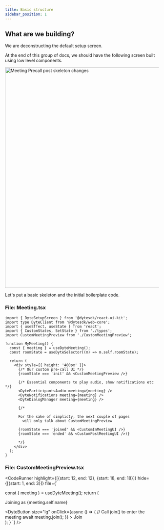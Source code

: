 ```yaml
---
title: Basic structure
sidebar_position: 1
---
```



## What are we building?

We are deconstructing the default setup screen.

At the end of this group of docs, we should have the following screen built using low level components.

<img
  src="/static/guides/build-pre-call-ui/skeleton-page/meeting-precall.png"
  width="1280"
  height="720"
  alt="Meeting Precall post skeleton changes"
  className="mb-4"
/>

Let's put a basic skeleton and the initial boilerplate code.

### File: Meeting.tsx

```tsx
import { DyteSetupScreen } from '@dytesdk/react-ui-kit';
import type DyteClient from '@dytesdk/web-core';
import { useEffect, useState } from 'react';
import { CustomStates, SetState } from './types';
import CustomMeetingPreview from './CustomMeetingPreview';

function MyMeeting() {
  const { meeting } = useDyteMeeting();
  const roomState = useDyteSelector((m) => m.self.roomState);

  return (
    <div style={{ height: '480px' }}>
      {/* Our custom pre-call UI */}
      {roomState === 'init' && <CustomMeetingPreview />}

      {/* Essential components to play audio, show notifications etc */}
      <DyteParticipantsAudio meeting={meeting} />
      <DyteNotifications meeting={meeting} />
      <DyteDialogManager meeting={meeting} />

      {/* 

      For the sake of simplicty, the next couple of pages 
        will only talk about CustomMeetingPreview 
      
      {roomState === 'joined' && <CustomInMeetingUI />}
      {roomState === 'ended' && <CustomPostMeetingUI />)}
      
      */}
    </div>
  );
}
```

### File: CustomMeetingPreview.tsx

<CodeRunner 
highlight={[{start: 12, end: 12}, {start: 18, end: 18}]}
hide={[{start: 1, end: 3}]}
file={`

  const { meeting } = useDyteMeeting();
  return (
    <div className="flex flex-col items-center justify-center">
      <div className="flex flex-col items-center">
        <p>Joining as {meeting.self.name}</p>
      </div>
      <DyteButton
        size="lg"
        onClick={async () => {
          // Call join() to enter the meeting
          await meeting.join();
        }}
      >
        Join
      </DyteButton>
    </div>
  );
}
`} />
